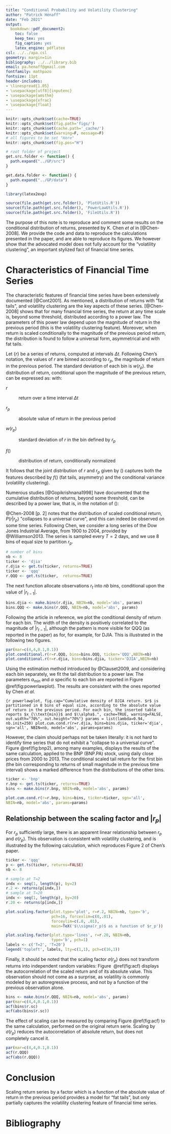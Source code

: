 ```yaml
---
title: "Conditional Probability and Volatility Clustering"
author: "Patrick Hénaff"
date: "Feb 2021"
output:
  bookdown::pdf_document2:
    toc: false
    keep_tex: yes
    fig_caption: yes
    latex_engine: pdflatex
csl: ../../apa.csl
geometry: margin=1in
bibliography: ../../library.bib
email: pa.henaff@gmail.com
fontfamily: mathpazo
fontsize: 11pt
header-includes:
- \linespread{1.05}
- \usepackage[utf8]{inputenc}
- \usepackage{amsthm}
- \usepackage{xfrac}
- \usepackage{float}
---
```


<!--    includes:
      in_header: preamble.tex
-->

```r
knitr::opts_chunk$set(cache=TRUE)
knitr::opts_chunk$set(fig.path='figs/')
knitr::opts_chunk$set(cache.path='_cache/')
knitr::opts_chunk$set(warning=F, message=F)
# all figures to be set "Here"
knitr::opts_chunk$set(fig.pos="H")

# root folder of project
get.src.folder <- function() {
  path.expand("../GP/src")
}

get.data.folder <- function() {
  path.expand("../GP/data")
}

library(latex2exp)

source(file.path(get.src.folder(), 'PlotUtils.R'))
source(file.path(get.src.folder(), 'PowerLawUtils.R'))
source(file.path(get.src.folder(), 'FileUtils.R'))
```

The purpose of this note is to reproduce and comment some results on the conditional distribution of returns, presented by K. Chen *et al* in [@Chen-2008]. We provide the code and data to reproduce the calculations presented in the paper, and are able to reproduce its figures. We however show that the advocated model does not fully account for the "volatility clustering", an important stylized fact of financial time series.


# Characteristics of Financial Time Series {#sec:fts}

The characteristic features of financial time series have been
extensively documented [@Cont2001]. As mentioned, a distribution of
returns with \"fat tails\", and volatility clustering are the key
aspects of these series. [@Chen-2008] shows that for many financial time
series, the return at any time scale is, beyond some threshold,
distributed according to a power law. The parameters of this power law
depend upon the magnitude of return in the previous period (this is the
volatility clustering feature). Moreover, when return is scaled
conditionally to the magnitude of the previous period return, the
distribution is found to follow a universal form, asymmetrical and with
fat tails.

Let $\{r\}$ be a series of returns, computed at intervals $\Delta t$.
Following Chen's notation, the values of $r$ are binned according to
$r_p$, the magnitude of return in the previous period. The standard
deviation of each bin is $w(r_p)$. the distribution of return,
conditional upon the magnitude of the previous return, can be expressed
as: 
\begin{equation}
P(r | r_p) = \frac{1}{w(r_p)} f \left( \frac{r}{w(r_p)} \right)
\label{eq:cond-dist}
\end{equation}
with:

$r$

:   return over a time interval $\Delta t$

$r_p$

:   absolute value of return in the previous period

$w(r_p)$

:   standard deviation of $r$ in the bin defined by $r_p$

$f()$

:   distribution of return, conditionally normalized

It follows that the joint distribution of $r$ and $r_p$ given by
(\ref{eq:cond-dist}) captures both the features described by $f()$
(fat tails, asymmetry) and the conditional variance (volatility
clustering).

Numerous studies [@Gopikrishnana1998] have
documented that the cumulative distribution of returns, beyond some
threshold, can be described by a power law, that is, in the notation of
(\ref{eq:cond-dist}):

\begin{equation}
f \left( x \right) = \frac{\alpha-1}{x_{\mbox{min}}} \left( \frac{x}{x_{\mbox{min}}} \right)^{-\alpha}, \ \ x>x_{\mbox{min}}
\label{eq:power-law}
\end{equation}

@Chen-2008 [p. 2] notes that the distribution of scaled conditional
return, $P(r | r_p)$ \"collapses to a universal curve\", and this can
indeed be observed on some time series. Following Chen, we consider a
long series of the Dow Jones Industrial Average, from 1900 to 2004,
provided by @Williamson2013. The series is sampled every $T=2$ days, and
we use 8 bins of equal size to partition $r_p$. 

```r
# number of bins
nb <- 8
ticker <- 'djia'
r.djia <- get.ts(ticker, returns=TRUE)
ticker <- 'qqq'
r.QQQ <- get.ts(ticker,  returns=TRUE)
```

The next function allocate observations $r_t$ into $nb$ bins, conditional upon the value of $|r_{t-1}|$.

```r
bins.djia <- make.bins(r.djia, NBIN=nb, model='abs', params)
bins.QQQ <- make.bins(r.QQQ, NBIN=nb, model='abs', params)
```

Following the article in reference, we plot the conditional density of return for each bin. The width of the density is positively correlated to the magnitude of $|r_{t-1}|$, 
although the pattern is more visible for QQQ (as reported in the paper) as for, for example, for DJIA. This is illustrated in the following two figures.  

```r
par(mar=c(4,4,0.1,0.1))
plot.conditional.r(r=r.QQQ, bins=bins.QQQ, ticker='QQQ',NBIN=nb)
plot.conditional.r(r=r.djia, bins=bins.djia, ticker='DJIA',NBIN=nb)
```



Using the estimation
method introduced by @Clauset2009, and considering each bin separately,
we fit the tail distribution to a power law. The parameters
$\alpha_{\text{min}}$ and $\alpha$ specific to each bin are reported in
Figure \@ref(fig:powerlawplot). 
The results are consistent with the ones reported by Chen *et al.*

```{r powerlawplot, fig.cap="Cumulative density of DJIA return. $r$ is partitioned in 8 bins of equal size, according to the absolute value of return in the previous period. For each bin, the inserted table reports $x_{\\text{min}}$ and $\\alpha$.", cache=TRUE, warning=FALSE, out.width="70%", out.height="70%"}
params = list(lambda=0.94, nb.init=250)
plot.cum.cond.r(r=r.djia, bins=bins.djia, ticker='djia', sgn='all',
NBIN=nb, model='abs', params=params)
```

However, the claim should perhaps not be taken literally: it is not
hard to identify time series that do not exhibit a \"collapse to a
universal curve\". Figure \@ref(fig:bnp2), among many examples, displays the results of the
same calculation, applied to the BNP (BNP.PA) stock, using daily close
prices from 2000 to 2013. The conditional scaled tail return for the
first bin (the bin corresponding to returns of small magnitude in the
previous time interval) shows a marked difference from the distributions
of the other bins.

```r
ticker <- 'bnp'
r.bnp <- get.ts(ticker, returns=TRUE)
bins <- make.bins(r.bnp, NBIN=nb, model='abs', params)
```

```r
plot.cum.cond.r(r=r.bnp, bins=bins, ticker=ticker, sgn='all',
NBIN=nb, model='abs', params=params)
```

## Relationship between the scaling factor and $|r_p|$ 

For $r_p$ sufficiently large, there is an apparent linear relationship between $r_p$ and $\sigma(r_p)$. This observation is consistent with volatility clustering, and is illustrated by the following calculation, which reproduces Figure 2 of Chen's paper.

```r

ticker <- 'qqq'
p <- get.ts(ticker, returns=FALSE)
nb <- 8

# sample at T=2
indx <- seq(1, length(p), by=2)
r.2 <- returns(p[indx,])
# sample at T=20
indx <- seq(1, length(p), by=20)
r.20 <- returns(p[indx,])
```

```r

plot.scaling.factor(plot.type='plot', r=r.2, NBIN=nb, type='b',
                    pch=16, forcexlim=c(0,.01),
                    forceylim=c(.0, .01), 
                    main=TeX('$\\sigma(r_p)$ as a function of $r_p'))

plot.scaling.factor(plot.type='lines', r=r.20, NBIN=nb, 
                    type='b', pch=1)
labels <- c('T=2', 'T=20')
legend('topleft', labels, lty=c(1,1), pch=c(16,1))
```

Finally, it should be noted that the scaling factor $\sigma(r_p)$ does not
transform returns into independent random variables:
Figure  \@ref(fig:acf) displays
the autocorrelation of the scaled return and of its absolute value. This
observation should not come as a surprise, as volatility is commonly
modeled by an autoregressive process, and not by a function of the
previous observation alone.

```r
bins <- make.bins(r.QQQ, NBIN=nb, model='abs', params)
par(mar=c(4,4,0.1,0.1))
acf(bins$r.sc)
acf(abs(bins$r.sc))
```

The effect of scaling can be measured by comparing Figure \@ref(fig:acf) to the same calculation, performed on the original return serie. Scaling by $\sigma(r_p)$ reduces the autocorrelation of absolute return, but does not completely cancel it.

```r
par(mar=c(4,4,0.1,0.1))
acf(r.QQQ)
acf(abs(r.QQQ))
```

# Conclusion

Scaling return series by a factor which is a function of the absolute value of return in the previous period provides a model for "fat tails", but only partially captures the volatility clustering feature of financial time series.

# Bibliography

